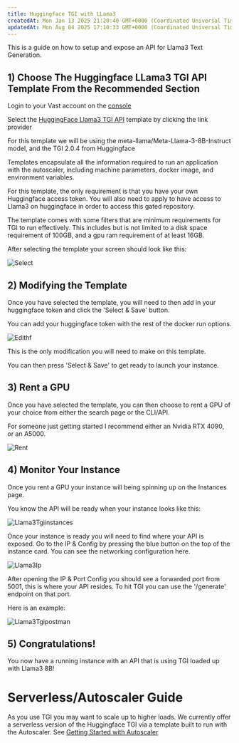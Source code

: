 ```yaml
---
title: Huggingface TGI with LLama3
createdAt: Mon Jan 13 2025 21:20:40 GMT+0000 (Coordinated Universal Time)
updatedAt: Mon Aug 04 2025 17:10:33 GMT+0000 (Coordinated Universal Time)
---
```


This is a guide on how to setup and expose an API for Llama3 Text Generation.

>

## 1) Choose The Huggingface LLama3 TGI API Template From the Recommended Section

Login to your Vast account on the [console](https://cloud.vast.ai)

Select the [HuggingFace Llama3 TGI API](https://cloud.vast.ai/?template_id=906891f677fb36f21662a92e6092b5fc) template by clicking the link provider

For this template we will be using the meta-llama/Meta-Llama-3-8B-Instruct model, and the TGI 2.0.4 from Huggingface

Templates encapsulate all the information required to run an application with the autoscaler, including machine parameters, docker image, and environment variables.

For this template, the only requirement is that you have your own Huggingface access token. You will also need to apply to have access to Llama3 on huggingface in order to access this gated repository.

The template comes with some filters that are minimum requirements for TGI to run effectively. This includes but is not limited to a disk space requirement of 100GB, and a gpu ram requirement of at least 16GB.

After selecting the template your screen should look like this:

![Select](https://vast.ai/uploads/HuggingFace/Select.png "Select")

## 2) Modifying the Template

>

Once you have selected the template, you will need to then add in your huggingface token and click the 'Select & Save' button.

You can add your huggingface token with the rest of the docker run options.

![Edithf](https://vast.ai/uploads/HuggingFace/EditHf.png "Edithf")

This is the only modification you will need to make on this template.

You can then press 'Select & Save' to get ready to launch your instance.

## 3) Rent a GPU

Once you have selected the template, you can then choose to rent a GPU of your choice from either the search page or the CLI/API.

For someone just getting started I recommend either an Nvidia RTX 4090, or an A5000.

![Rent](https://vast.ai/uploads/HuggingFace/Rent.png "Rent")

## 4) Monitor Your Instance

Once you rent a GPU your instance will being spinning up on the Instances page.

You know the API will be ready when your instance looks like this:

![Llama3Tgiinstances](https://vast.ai/uploads/llama3tgiinstances.png "Llama3Tgiinstances")

Once your instance is ready you will need to find where your API is exposed. Go to the IP & Config by pressing the blue button on the top of the instance card. You can see the networking configuration here.

![Llama3Ip](https://vast.ai/uploads/llama3ip.png "Llama3Ip")

After opening the IP & Port Config you should see a forwarded port from 5001, this is where your API resides. To hit TGI you can use the '/generate' endpoint on that port.

Here is an example:

![Llama3Tgipostman](https://vast.ai/uploads/llama3tgipostman.png "Llama3Tgipostman")

## 5) Congratulations!

You now have a running instance with an API that is using TGI loaded up with Llama3 8B!

# Serverless/Autoscaler Guide

As you use TGI you may want to scale up to higher loads. We currently offer a serverless version of the Huggingface
TGI via a template built to run with the Autoscaler. See [Getting Started with Autoscaler](https://docs.vast.ai/serverless/getting-started)
